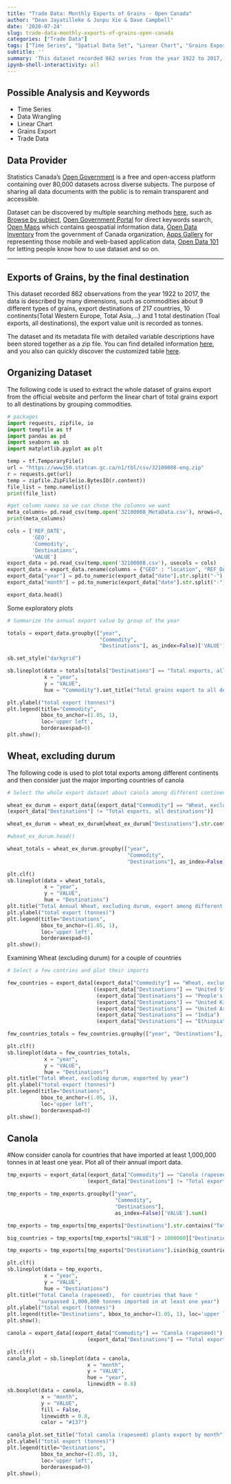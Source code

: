 ---
title: "Trade Data: Monthly Exports of Grains - Open Canada"
author: "Dean Jayatilleke & Junpu Xie & Dave Campbell"
date: '2020-07-24'
slug: trade-data-monthly-exports-of-grains-open-canada
categories: ["Trade Data"]
tags: ["Time Series", "Spatial Data Set", "Linear Chart", "Grains Export", "Trade Data", "Data Wrangling"]
subtitle: ''
summary: 'This dataset recorded 862 series from the year 1922 to 2017, the data is described by many dimensions, such as commodities about 9 different types of grains, export destinations which consist of 217 countries, 10 continents(Total Western Europe, Total Asia,…) and 1 total destination(Toal exports, all destinations), the export value unit is recorded as tonnes.'
ipynb-shell-interactivity: all
---

## Possible Analysis and Keywords

- Time Series
- Data Wrangling
- Linear Chart
- Grains Export
- Trade Data

## Data Provider

Statistics Canada's [Open Government](https://open.canada.ca/en) is a free and open-access platform  containing over 80,000 datasets across diverse subjects. The purpose of sharing all data documents with the public is to remain transparent and accessible. 

Dataset can be discovered by multiple searching methods [here](https://open.canada.ca/en/open-data), such as [Browse by subject](https://open.canada.ca/en/open-data), [Open Government Portal](https://search.open.canada.ca/en/od/?sort=last_modified_tdt%20desc&page=1&search_text=&od-search-portal=Open%20Data&_ga=2.198521263.1872662645.1597195650-535176367.1594143568) for direct keywords search, [Open Maps](https://open.canada.ca/en/open-map) which contains geospatial information data, [Open Data Inventory](https://open.canada.ca/en/search/inventory) from the government of Canada organization, [Apps Gallery](https://open.canada.ca/en/apps) for representing those mobile and web-based application data, [Open Data 101](https://open.canada.ca/en/open-data-principles) for letting people know how to use dataset and so on.

***

## Exports of Grains, by the final destination

This dataset recorded 862 observations from the year 1922 to 2017, the data is described by many dimensions, such as commodities about 9 different types of grains, export destinations of 217 countries, 10 continents(Total Western Europe, Total Asia,…) and 1 total destination (Toal exports, all destinations), the export value unit is recorded as tonnes.

The dataset and its metadata file with detailed variable descriptions have been stored together as a zip file. You can find detailed information [here](https://open.canada.ca/data/en/dataset/33a5e534-b62a-45b7-b36c-ddc16d53f6a0), and you also can quickly discover the customized table [here](https://www150.statcan.gc.ca/t1/tbl1/en/tv.action?pid=3210000801).

## Organizing Dataset

The following code is used to extract the whole dataset of grains export from the official website and perform the linear chart of total grains export to all destinations by grouping commodities.

```{python dataset download}

# packages
import requests, zipfile, io
import tempfile as tf
import pandas as pd
import seaborn as sb
import matplotlib.pyplot as plt

temp = tf.TemporaryFile()
url = "https://www150.statcan.gc.ca/n1/tbl/csv/32100008-eng.zip"
r = requests.get(url)
temp = zipfile.ZipFile(io.BytesIO(r.content))
file_list = temp.namelist()
print(file_list)

#get column names so we can chose the columns we want
meta_columns= pd.read_csv(temp.open('32100008_MetaData.csv'), nrows=0, skiprows = 8).columns.tolist()
print(meta_columns)

```

```{python dataset}

cols = ['REF_DATE', 
        'GEO', 
        'Commodity', 
        'Destinations', 
        'VALUE']
export_data = pd.read_csv(temp.open('32100008.csv'), usecols = cols)
export_data = export_data.rename(columns = {"GEO" : "location", "REF_DATE" : "date"})
export_data["year"] = pd.to_numeric(export_data["date"].str.split("-").str[0])
export_data["month"] = pd.to_numeric(export_data["date"].str.split("-").str[1])

export_data.head()
```

Some exploratory plots 

```{python}
# Summarize the annual export value by group of the year

totals = export_data.groupby(["year", 
                              "Commodity", 
                              "Destinations"], as_index=False)['VALUE'].sum()

sb.set_style("darkgrid")

sb.lineplot(data = totals[totals["Destinations"] == "Total exports, all destinations"], 
            x = "year", 
            y = "VALUE",
            hue = "Commodity").set_title("Total grains export to all destinations")

plt.ylabel("total export (tonnes)")
plt.legend(title="Commodity", 
           bbox_to_anchor=(1.05, 1), 
           loc='upper left', 
           borderaxespad=0)
plt.show();
```

## Wheat, excluding durum

The following code is used to plot total exports among different continents and then consider just the major importing countries of canola

```{python graph, warning = FALSE}

# Select the whole export dataset about canola among different continents

wheat_ex_durum = export_data[(export_data["Commodity"] == "Wheat, excluding durum") &
(export_data["Destinations"] != "Total exports, all destinations")]

wheat_ex_durum = wheat_ex_durum[wheat_ex_durum["Destinations"].str.contains("Total")]

#wheat_ex_durum.head()

wheat_totals = wheat_ex_durum.groupby(["year", 
                                       "Commodity", 
                                       "Destinations"], as_index=False)['VALUE'].sum()

plt.clf()
sb.lineplot(data = wheat_totals, 
            x = "year", 
            y = "VALUE",
            hue = "Destinations")
plt.title("Total Annual Wheat, excluding durum, export among different continents")
plt.ylabel("total export (tonnes)")
plt.legend(title="Destinations", 
           bbox_to_anchor=(1.05, 1), 
           loc='upper left', 
           borderaxespad=0)
plt.show();

```

Examining Wheat (excluding durum) for a couple of countries
```{python}

# Select a few contries and plot their imports

few_countries = export_data[(export_data["Commodity"] == "Wheat, excluding durum") &
                            ((export_data["Destinations"] == "United States") |
                             (export_data["Destinations"] == "People's Republic of China") |
                             (export_data["Destinations"] == "United Kingdom") |
                             (export_data["Destinations"] == "United Arab Emirates") |
                             (export_data["Destinations"] == "India") |
                             (export_data["Destinations"] == "Ethiopia"))]

few_countries_totals = few_countries.groupby(["year", "Destinations"], as_index=False)['VALUE'].sum()

plt.clf()
sb.lineplot(data = few_countries_totals, 
            x = "year", 
            y = "VALUE",
            hue = "Destinations")
plt.title("Total Wheat, excluding durum, exported by year")
plt.ylabel("total export (tonnes)")
plt.legend(title="Destinations", 
           bbox_to_anchor=(1.05, 1), 
           loc='upper left', 
           borderaxespad=0)
plt.show();
```

## Canola



#Now consider canola for countries that have imported at least 1,000,000 tonnes in at least one year.  Plot all of their annual import data.

```{python}

tmp_exports = export_data[(export_data["Commodity"] == "Canola (rapeseed)") &
                          (export_data["Destinations"] != "Total exports, all destinations")]

tmp_exports = tmp_exports.groupby(["year", 
                                   "Commodity", 
                                   "Destinations"], 
                                   as_index=False)['VALUE'].sum()

tmp_exports = tmp_exports[tmp_exports["Destinations"].str.contains("Total") == False]

big_countries = tmp_exports[tmp_exports["VALUE"] > 1000000]["Destinations"].unique()

tmp_exports = tmp_exports[tmp_exports["Destinations"].isin(big_countries)]

plt.clf()
sb.lineplot(data = tmp_exports, 
            x = "year", 
            y = "VALUE",
            hue = "Destinations")
plt.title("Total Canola (rapeseed),  for countries that have "
          "surpassed 1,000,000 tonnes imported in at least one year")
plt.ylabel("total export (tonnes)")
plt.legend(title="Destinations", bbox_to_anchor=(1.05, 1), loc='upper left', borderaxespad=0)
plt.show();

```

``` {python canola by month}

canola = export_data[(export_data["Commodity"] == "Canola (rapeseed)") &
                          (export_data["Destinations"] == "Total exports, all destinations")]

plt.clf()
canola_plot = sb.lineplot(data = canola,
                          x = "month",
                          y = "VALUE",
                          hue = "year",
                          linewidth = 0.8)
sb.boxplot(data = canola,
           x = "month",
           y = "VALUE",
           fill = False,
           linewidth = 0.8,
           color = "#137")

canola_plot.set_title("Total canola (rapeseed) plants export by month")
plt.ylabel("total export (tonnes)")
plt.legend(title="Destinations", 
           bbox_to_anchor=(1.05, 1), 
           loc='upper left', 
           borderaxespad=0)
plt.show();

```
